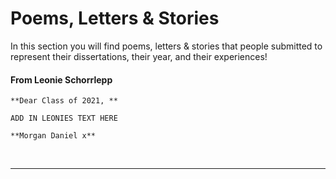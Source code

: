 # Poems, Letters & Stories {-}

In this section you will find poems, letters & stories that people submitted to represent their dissertations, their year, and their experiences!

#### From Leonie Schorrlepp {-}

```block

**Dear Class of 2021, **

ADD IN LEONIES TEXT HERE

**Morgan Daniel x**
```

<div>
<br>
</div>

---

